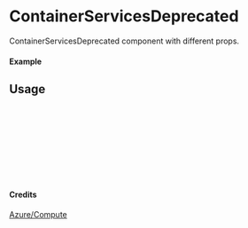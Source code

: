 
<Meta of={ContainerServicesDeprecated} title="Azure/Compute/ContainerServicesDeprecated" />

# ContainerServicesDeprecated

ContainerServicesDeprecated component with different props.

#### Example

<Canvas of={ContainerServicesDeprecated.Primary} />

## Usage

```ts
import { ContainerServicesDeprecated } from "yadl-ui";

const Example = () => {
  return (
      <ContainerServicesDeprecated />
  );
};

export default Example;
```

#### Credits
[Azure/Compute](https://learn.microsoft.com/en-us/azure/architecture/icons/)
